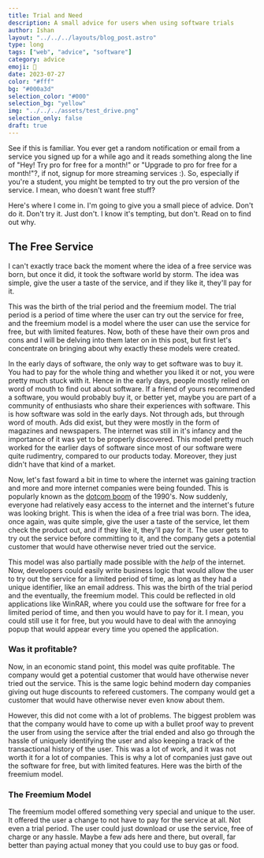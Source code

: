 ```yaml
---
title: Trial and Need 
description: A small advice for users when using software trials
author: Ishan
layout: "../../../layouts/blog_post.astro"
type: long
tags: ["web", "advice", "software"]
category: advice
emoji: 🧪
date: 2023-07-27
color: "#fff"
bg: "#000a3d"
selection_color: "#000"
selection_bg: "yellow"
img: "../../../assets/test_drive.png"
selection_only: false
draft: true
---
```


See if this is familiar. You ever get a random notification or email from a service you signed up
for a while ago and it reads something along the line of "Hey! Try pro for free for a month!" or
"Upgrade to pro for free for a month!"?, if not, signup for more streaming services :).
So, especially if you're a student, you might be tempted to try out the pro version of the service.
I mean, who doesn't want free stuff?

Here's where I come in. I'm going to give you a small piece of advice. Don't do it. Don't try it.
Just don't. I know it's tempting, but don't. Read on to find out why.

## The Free Service

I can't exactly trace back the moment where the idea of a free service was born, but once it did, 
it took the software world by storm. The idea was simple, give the user a taste of the service,
and if they like it, they'll pay for it.

This was the birth of the trial period and the freemium model. The trial period is a period of time
where the user can try out the service for free, and the freemium model is a model where the user
can use the service for free, but with limited features.
Now, both of these have their own pros and cons and I will be delving into them later on in this post, but
first let's concentrate on bringing about why exactly these models were created.

In the early days of software, the only way to get software was to buy it. You had to pay for the whole
thing and whether you liked it or not, you were pretty much stuck with it.
Hence in the early days, people mostly relied on word of mouth to find out about software. If a friend
of yours recommended a software, you would probably buy it, or better yet, maybe you are part of a 
community of enthusiasts who share their experiences with software. This is how software was sold in
the early days. Not through ads, but through word of mouth.
Ads did exist, but they were mostly in the form of magazines and newspapers. The internet was still
in it's infancy and the importance of it was yet to be properly discovered.
This model pretty much worked for the earlier days of software since most of our software were quite 
rudimentry, compared to our products today. Moreover, they just didn't have that kind of a market.

Now, let's fast foward a bit in time to where the internet was gaining traction and more and more internet companies were being founded.
This is popularly known as the [dotcom boom](https://en.wikipedia.org/wiki/Dot-com_bubble) of the 1990's.
Now suddenly, everyone had relatively easy access to the internet and the internet's future was looking bright.
This is when the idea of a free trial was born. The idea, once again, was quite simple, give the user a taste of the service,
let them check the product out, and if they like it, they'll pay for it. The user gets to try out the
service before committing to it, and the company gets a potential customer that would have otherwise
never tried out the service.

This model was also partially made possible with the _help_ of the internet. Now, developers
could easily write business logic that would allow the user to try out the service for a limited
period of time, as long as they had a unique identifier, like an email address. This was the birth
of the trial period and the eventually, the freemium model.
This could be reflected in old applications like WinRAR, where you could use the software for free
for a limited period of time, and then you would have to pay for it.
I mean, you could still use it for free, but you would have to deal with the annoying popup that
would appear every time you opened the application.

### Was it profitable?

Now, in an economic stand point, this model was quite profitable. The company would get a potential
customer that would have otherwise never tried out the service. This is the same logic behind modern
day companies giving out huge discounts to refereed customers. The company would get a customer that
would have otherwise never even know about them. 

However, this did not come with a lot of problems. The biggest problem was that the company would
have to come up with a bullet proof way to prevent the user from using the service after the trial
ended and also go through the hassle of uniquely identifying the user and also keeping a track of the
transactional history of the user. This was a lot of work, and it was not worth it for a lot of
companies. This is why a lot of companies just gave out the software for free, but with limited
features. Here was the birth of the freemium model.

### The Freemium Model

The freemium model offered something very special and unique to the user. It offered the user a
change to not have to pay for the service at all. Not even a trial period. The user could just 
download or use the service, free of charge or any hassle. Maybe a few ads here and there, but
overall, far better than paying actual money that you could use to buy gas or food.